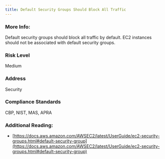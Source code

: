```yaml
---
title: Default Security Groups Should Block All Traffic
---
```


### More Info:

Default security groups should block all traffic by default. EC2 instances should not be associated with default security groups.

### Risk Level

Medium

### Address

Security

### Compliance Standards

CBP, NIST, MAS, APRA

### Additional Reading:

- [https://docs.aws.amazon.com/AWSEC2/latest/UserGuide/ec2-security-groups.html#default-security-group](https://docs.aws.amazon.com/AWSEC2/latest/UserGuide/ec2-security-groups.html#default-security-group)
